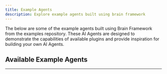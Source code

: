 ```yaml
---
title: Example Agents
description: Explore example agents built using brain framework
---
```



The below are some of the example agents built using Brain Framework from the <ExternalLink href="https://github.com/IQAIcom/brain-examples">examples repository</ExternalLink>. These AI Agents are designed to demonstrate the capabilities of available plugins and provide inspiration for building your own AI Agents.

## Available Example Agents

---


<CardGrid>
 <LinkCard
    title="⚡ ATP agent"
    description="The ATP Agent uses heartbeat plugin to check top agents daily and buy tokens using 1% of his IQ holdings on fraxtal"
    href="https://github.com/IQAIcom/brain-examples/tree/main/apps/atp-agent"
    target="_blank"
  />
   <LinkCard
    title="🤖 AMM Near Agent"
    description="The AMM Near Agent is a specialized AI agent that facilitates trading between two assets on the NEAR Protocol. It works with the AMM Near Contract to provide automated price calculations for token swaps."
    href="https://github.com/IQAIcom/brain-examples/tree/main/apps/amm-near-agent"
    target="_blank"
  />
   <LinkCard
    title="💰 Fraxlend agent"
    description="The FraxLend Agent Example allows your agent to check his positions every 24hrs and decide to withdraw and lend if APR of new pools are > 3% of his current positions on fraxtal then post on telegram"
    href="https://github.com/IQAIcom/brain-examples/tree/main/apps/fraxlend-agent"
    target="_blank"
  />
  <LinkCard
    title="🎨 ImageLoad agent"
    description="The ImageLoad Agent integrates multiple plugins to enable your agent generate images and captions, and post them on a daily basis."
    href="https://github.com/IQAIcom/brain-examples/tree/main/apps/imageload-agent"
    target="_blank"
  />
    <LinkCard
    title="🔄 OdosBAMM agent"
    description="This agent combines the capabilities of the Odos, BAMM, Sequencer, and Telegram/Discord plugins to facilitate token swaps, borrowing, lending, and complex multi-step operations."
    href="https://github.com/IQAIcom/brain-examples/tree/main/apps/odosbamm-agent"
    target="_blank"
  />
  <LinkCard
    title="🧑‍💻 Code Runner agent"
    description="The Code Runner Agent can execute code from JS, python, and other languages directly within the agent's environment."
    href="https://github.com/IQAIcom/brain-examples/tree/main/apps/code-runner-agent"
    target="_blank"
  />
  <LinkCard
    title="🌐 MCP agent"
    description="The MCP Agent leverages the Model Context Protocol (MCP) to connect with MCP servers such as cryo-mcp, providing a flexible interface for interacting with various data sources and services"
    href="https://github.com/IQAIcom/brain-examples/tree/main/apps/code-runner-agent"
    target="_blank"
  />
</CardGrid>
